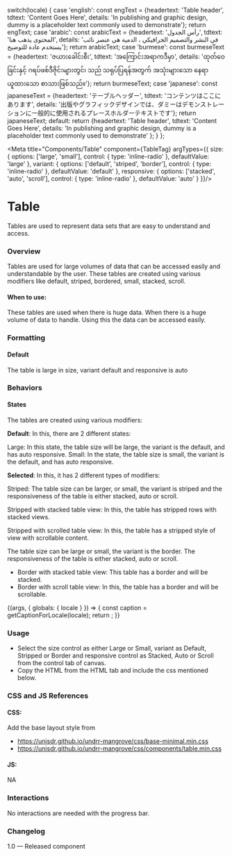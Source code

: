 
  switch(locale) {
    case 'english': const engText = {headertext: 'Table header', tdtext: 'Content Goes Here', details: 'In publishing and graphic design, dummy is a placeholder text commonly used to demonstrate'}; return engText;
    case 'arabic': const arabicText = {headertext: 'رأس الجدول', tdtext: 'المحتوى يذهب هنا', details: 'في النشر والتصميم الجرافيكي ، الدمية هي عنصر نائب يستخدم عادة للتوضيح'}; return arabicText;
    case 'burmese': const burmeseText = {headertext: 'ဇယားခေါင်းစီး', tdtext: 'အကြောင်းအရာကဒီမှာ', details: 'ထုတ်ဝေခြင်းနှင့် ဂရပ်ဖစ်ဒီဇိုင်းများတွင်၊  သည် သရုပ်ပြရန်အတွက် အသုံးများသော နေရာယူထားသော စာသားဖြစ်သည်။'}; return burmeseText;
    case 'japanese': const japaneseText = {headertext: 'テーブルヘッダー', tdtext: 'コンテンツはここにあります', details: '出版やグラフィックデザインでは、ダミーはデモンストレーションに一般的に使用されるプレースホルダーテキストです'}; return japaneseText;
    default:
      return {headertext: 'Table header', tdtext: 'Content Goes Here', details: 'In publishing and graphic design, dummy is a placeholder text commonly used to demonstrate' };
  }
};

<Meta title="Components/Table" component={TableTag}
  argTypes={{
    size: {
        options: ['large', 'small'],
        control: { type: 'inline-radio' },
        defaultValue: 'large'
    },
    variant: {
        options: ['default', 'striped', 'border'],
        control: { type: 'inline-radio' },
        defaultValue: 'default'
    },
    responsive: {
        options: ['stacked', 'auto', 'scroll'],
        control: { type: 'inline-radio' },
        defaultValue: 'auto'
    }
  }}/>

# Table

Tables are used to represent data sets that are easy to understand and access.


### Overview
Tables are used for large volumes of data that can be accessed easily and understandable by the user. These tables are created using various modifiers like default, striped, bordered, small, stacked, scroll.

#### When to use:

These tables are used when there is huge data. When there is a huge volume of data to handle. Using this the data can be accessed easily.


### Formatting
#### Default
The table is large in size, variant default and responsive is auto

### Behaviors
#### States

The tables are created using various modifiers:

**Default**: In this, there are 2 different states:

Large: In this state, the table size will be large, the variant is the default, and has auto responsive.
Small: In the state, the table size is small, the variant is the default, and has auto responsive.

**Selected**: In this, it has 2 different types of modifiers:

Striped: The table size can be larger, or small, the variant is striped and the responsiveness of the table is either stacked, auto or scroll.

Stripped with stacked table view: In this, the table has stripped rows with stacked views.

Stripped with scrolled table view: In this, the table has a stripped style of view with scrollable content.


The table size can be large or small, the variant is the border. The responsiveness of the table is either stacked, auto or scroll.

- Border with stacked table view: This table has a border and will be stacked.
- Border with scroll table view:  In this, the table has a border and will be scrollable.

<Canvas>
  <Story name="Table">
    {(args, { globals: { locale } }) => {
      const caption = getCaptionForLocale(locale);
      return <TableTag text={caption.headertext} tdtext={caption.tdtext} details={caption.details} {...args} ></TableTag>;
    }}
  </Story>
</Canvas>

### Usage
- Select the size control as either Large or Small, variant as Default, Stripped or Border and responsive control as Stacked, Auto or Scroll from the control tab of canvas.
- Copy the HTML from the HTML tab and include the css mentioned below.

### CSS and JS References

#### CSS:
Add the base layout style from

- https://unisdr.github.io/undrr-mangrove/css/base-minimal.min.css
- https://unisdr.github.io/undrr-mangrove/css/components/table.min.css

#### JS:
NA

### Interactions
No interactions are needed with the progress bar.

### Changelog
1.0 — Released component
